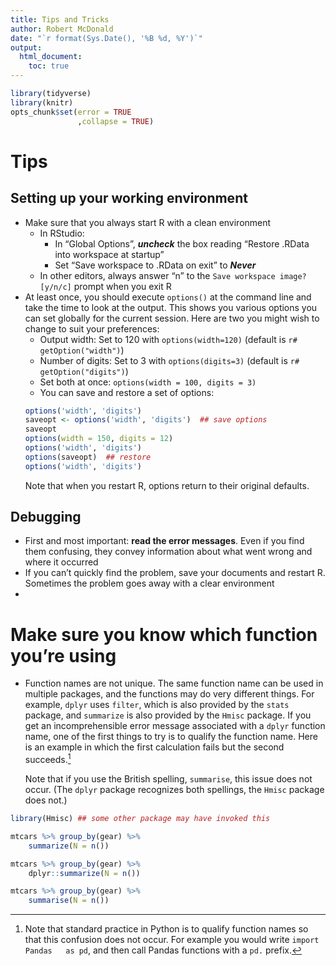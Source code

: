 ```yaml
---
title: Tips and Tricks
author: Robert McDonald
date: "`r format(Sys.Date(), '%B %d, %Y')`"
output:
  html_document:
    toc: true
---
```


```r
library(tidyverse)
library(knitr)
opts_chunk$set(error = TRUE
               ,collapse = TRUE)
```



# Tips

## Setting up your working environment

* Make sure that you always start R with a clean environment
  * In RStudio:
    * In "Global Options", ***uncheck*** the box reading "Restore
    .RData into workspace at startup"
    * Set "Save workspace to .RData on exit" to ***Never***
  * In other editors, always answer "n" to the `Save workspace image?
    [y/n/c]` prompt when you exit R

* At least once, you should execute `options()` at the command line
  and take the time to look at the output. This shows you various
  options you can set globally for the current session.  Here are two
  you might wish to change to suit your preferences:
  * Output width: Set to 120 with `options(width=120)` (default is `r#
    getOption("width")`)
  * Number of digits: Set to 3 with `options(digits=3)` (default is `r#
    getOption("digits")`)
  * Set both at once: `options(width = 100, digits = 3)`
  * You can save and restore a set of options:
  ```r
  options('width', 'digits')
  saveopt <- options('width', 'digits')  ## save options
  saveopt
  options(width = 150, digits = 12)
  options('width', 'digits')
  options(saveopt)  ## restore 
  options('width', 'digits')
  ```
  
  Note that when you restart R, options return to their original defaults.

## Debugging

* First and most important: **read the error messages**. Even if you
  find them confusing, they convey information about what went wrong
  and where it occurred
* If you can't quickly find the problem, save your documents and
  restart R. Sometimes the problem goes away with a clear environment
* 

# Make sure you know which function you're using

* Function names are not unique. The same function name can be used in
  multiple packages, and the functions may do very different things.
  For example, `dplyr` uses `filter`, which is also provided by the
  `stats` package, and `summarize` is also provided by the `Hmisc`
  package. If you get an incomprehensible error message associated
  with a `dplyr` function name, one of the first things to try is to
  qualify the function name. Here is an example in which the first
  calculation fails but the second succeeds.^[Note that standard
  practice in Python is to qualify function names so that this
  confusion does not occur. For example you would write `import Pandas
  as pd`, and then call Pandas functions with a `pd.` prefix.]
  
  Note that if you use the British spelling,  `summarise`, this issue
  does not occur. (The `dplyr` package recognizes both spellings, the
  `Hmisc` package does not.)
  
```r
library(Hmisc) ## some other package may have invoked this

mtcars %>% group_by(gear) %>% 
    summarize(N = n())

mtcars %>% group_by(gear) %>% 
    dplyr::summarize(N = n())

mtcars %>% group_by(gear) %>% 
    summarise(N = n())

```



